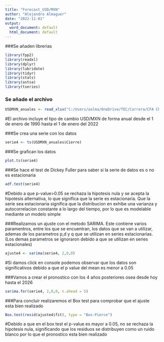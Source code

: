 ---
title: "Forecast_USD/MXN"
author: "Alejandro Almaguer"
date: "2022-11-01"
output:
  word_document: default
  html_document: default
---

###Se añaden librerias
```{r}
library(fpp2)
library(readxl)
library(dplyr)
library(lubridate)
library(tidyr)
library(stats)
library(astsa)
library(tseries)
```

### Se añade el archivo
```{r}
USDMXN_anuales <- read_xlsx("C:/Users/aalma/OneDrive/TEC/Carrera/CFA Challenge/Datos históricos USD_MXN (1).xlsx")
```
#El archivo incluye el tipo de cambio USD/MXN de forma anual desde el 1 de enero de 1990 hasta el 1 de enero del 2022

###Se crea una serie con los datos
```{r}
serie4 <- ts(USDMXN_anuales$Cierre)
```

###Se grafican los datos 
```{r}
plot.ts(serie4)
```
###Se hace el test de Dickey Fuller para saber si la serie de datos es o no es estacionaria
```{r}
adf.test(serie4)
```
#Debido a que p-value>0.05 se rechaza la hipotesis nula y se acepta la hipotesis alternativa, lo que significa que la serie es estacionaria. Que la serie sea estacionaria significa que la distribucion en exhibe una varianza y autocorrelacion constante a lo largo del tiempo, por lo que es modelable mediante un modelo simple

###Realizamos un ajuste con el metodo SARIMA. Este contiene varios paramentros, entre los que se encuentran, los datos que se van a utilizar, ademas de los parametros p,d y q que se utilizan en series estacionarias. (Los demas parametros se ignoraron debido a que se utilizan en series estacionales)
```{r}
ajuste4 <- sarima(serie4, 2,0,0)
```
#Si damos click en console podemos observar que los datos son significativos debido a que el p value del mean es menor a 0.05

###Vamos a crear el pronostico con los 4 años posteriores osea desde hoy hasta el 2026
```{r}
sarima.for(serie4, 2,0,0, n.ahead = 5)
```
###Para concluir realizaremos el Box test para comprobar que el ajuste esta bien realizado
```{r}
Box.test(resid(ajuste4$fit), type = "Box-Pierce")
```
#Debido a que en el box test el p-value es mayor a 0.05, no se rechaza la hipotesis nula, significando que los residuos se distribuyen como un ruido blanco por lo que el pronostico esta bien realizado

